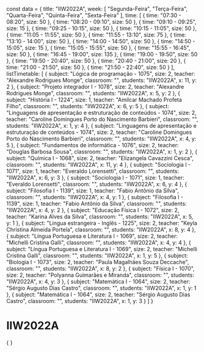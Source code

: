 const data = {
  title: "IIW2022A",
  week: [
    "Segunda-Feira",
    "Terça-Feira",
    "Quarta-Feira",
    "Quinta-Feira",
    "Sexta-Feira"
  ],
  time: [
    {
      time: "07:30 - 08:20",
      size: 50
    },
    {
      time: "08:20 - 09:10",
      size: 50
    },
    {
      time: "09:10 - 09:25",
      size: 15
    },
    {
      time: "09:25 - 10:15",
      size: 50
    },
    {
      time: "10:15 - 11:05",
      size: 50
    },
    {
      time: "11:05 - 11:55",
      size: 50
    },
    {
      time: "11:55 - 13:10",
      size: 75
    },
    {
      time: "13:10 - 14:00",
      size: 50
    },
    {
      time: "14:00 - 14:50",
      size: 50
    },
    {
      time: "14:50 - 15:05",
      size: 15
    },
    {
      time: "15:05 - 15:55",
      size: 50
    },
    {
      time: "15:55 - 16:45",
      size: 50
    },
    {
      time: "16:45 - 19:00",
      size: 135
    },
    {
      time: "19:00 - 19:50",
      size: 50
    },
    {
      time: "19:50 - 20:40",
      size: 50
    },
    {
      time: "20:40 - 21:00",
      size: 20
    },
    {
      time: "21:00 - 21:50",
      size: 50
    },
    {
      time: "21:50 - 22:40",
      size: 50
    }
  ],
  listTimetable: [
    {
      subject: "Lógica de programação - 1075",
      size: 2,
      teacher: "Alexandre Rodrigues Monge",
      classroom: "",
      students: "IIW2022A",
      x: 11,
      y: 2
    },
    {
      subject: "Projeto integrador I - 1078",
      size: 2,
      teacher: "Alexandre Rodrigues Monge",
      classroom: "",
      students: "IIW2022A",
      x: 5,
      y: 2
    },
    {
      subject: "História I - 1224",
      size: 1,
      teacher: "Amilcar Machado Profeta Filho",
      classroom: "",
      students: "IIW2022A",
      x: 6,
      y: 5
    },
    {
      subject: "Linguagens de apresentação e estruturação de conteúdos - 1074",
      size: 2,
      teacher: "Caroline Domingues Porto do Nascimento Barbieri",
      classroom: "",
      students: "IIW2022A",
      x: 1,
      y: 4
    },
    {
      subject: "Linguagens de apresentação e estruturação de conteúdos - 1074",
      size: 2,
      teacher: "Caroline Domingues Porto do Nascimento Barbieri",
      classroom: "",
      students: "IIW2022A",
      x: 4,
      y: 5
    },
    {
      subject: "Fundamentos de informática - 1076",
      size: 2,
      teacher: "Douglas Barbosa Sousa",
      classroom: "",
      students: "IIW2022A",
      x: 1,
      y: 2
    },
    {
      subject: "Química I - 1068",
      size: 2,
      teacher: "Elizangela Cavazzini Cesca",
      classroom: "",
      students: "IIW2022A",
      x: 11,
      y: 4
    },
    {
      subject: "Sociologia I - 1071",
      size: 1,
      teacher: "Everaldo Lorensetti",
      classroom: "",
      students: "IIW2022A",
      x: 6,
      y: 3
    },
    {
      subject: "Sociologia I - 1071",
      size: 1,
      teacher: "Everaldo Lorensetti",
      classroom: "",
      students: "IIW2022A",
      x: 6,
      y: 4
    },
    {
      subject: "Filosofia I - 1139",
      size: 1,
      teacher: "Fabio Antônio da Silva",
      classroom: "",
      students: "IIW2022A",
      x: 4,
      y: 1
    },
    {
      subject: "Filosofia I - 1139",
      size: 1,
      teacher: "Fabio Antônio da Silva",
      classroom: "",
      students: "IIW2022A",
      x: 4,
      y: 2
    },
    {
      subject: "Educação Física I - 1072",
      size: 2,
      teacher: "Karina Alves da Silva",
      classroom: "",
      students: "IIW2022A",
      x: 5,
      y: 1
    },
    {
      subject: "Lingua estrangeira - Inglês - 1225",
      size: 2,
      teacher: "Keyla Christina Almeida Portela",
      classroom: "",
      students: "IIW2022A",
      x: 8,
      y: 4
    },
    {
      subject: "Língua Portuguesa e Literatura I - 1069",
      size: 2,
      teacher: "Michelli Cristina Galli",
      classroom: "",
      students: "IIW2022A",
      x: 4,
      y: 4
    },
    {
      subject: "Língua Portuguesa e Literatura I - 1069",
      size: 2,
      teacher: "Michelli Cristina Galli",
      classroom: "",
      students: "IIW2022A",
      x: 1,
      y: 5
    },
    {
      subject: "Biologia I - 1073",
      size: 2,
      teacher: "Paula Magalhães Souza Deccache",
      classroom: "",
      students: "IIW2022A",
      x: 8,
      y: 2
    },
    {
      subject: "Física I - 1070",
      size: 2,
      teacher: "Polyanna Guimarães e Miranda",
      classroom: "",
      students: "IIW2022A",
      x: 4,
      y: 3
    },
    {
      subject: "Matemática I - 1064",
      size: 2,
      teacher: "Sérgio Augusto Dias Castro",
      classroom: "",
      students: "IIW2022A",
      x: 1,
      y: 1
    },
    {
      subject: "Matemática I - 1064",
      size: 2,
      teacher: "Sérgio Augusto Dias Castro",
      classroom: "",
      students: "IIW2022A",
      x: 1,
      y: 3
    }
  ]
}

# IIW2022A

<div>
    {
        <Grid
            title={data.title}
            weekDays={data.week}
            time={data.time}
            listClasses={data.listTimetable}
        />
    }
</div>